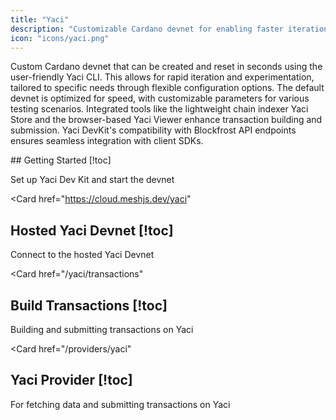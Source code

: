 ```yaml
---
title: "Yaci"
description: "Customizable Cardano devnet for enabling faster iterations"
icon: "icons/yaci.png"
---
```


Custom Cardano devnet that can be created and reset in seconds using the user-friendly Yaci CLI. This allows for rapid iteration and experimentation, tailored to specific needs through flexible configuration options. The default devnet is optimized for speed, with customizable parameters for various testing scenarios. Integrated tools like the lightweight chain indexer Yaci Store and the browser-based Yaci Viewer enhance transaction building and submission. Yaci DevKit's compatibility with Blockfrost API endpoints ensures seamless integration with client SDKs.

<Cards>
  <Card
    href="/yaci/getting-started"
  >
  ## Getting Started [!toc]

  Set up Yaci Dev Kit and start the devnet
  </Card>

  <Card
    href="https://cloud.meshjs.dev/yaci"
  >
  ## Hosted Yaci Devnet [!toc]

  Connect to the hosted Yaci Devnet
  </Card>

  <Card
    href="/yaci/transactions"
  >
  ## Build Transactions [!toc]

  Building and submitting transactions on Yaci
  </Card>

  <Card
    href="/providers/yaci"
  >
  ## Yaci Provider [!toc]

  For fetching data and submitting transactions on Yaci
  </Card>
</Cards>